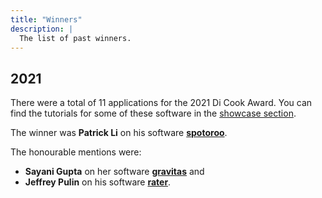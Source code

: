 ```yaml
---
title: "Winners"
description: |
  The list of past winners.
---
```



## 2021 


There were a total of 11 applications for the 2021 Di Cook Award. You can find the tutorials for some of these software in the [showcase section](showcase.html). 

The winner was **Patrick Li** on his software [**spotoroo**](https://github.com/TengMCing/spotoroo).

The honourable mentions were:

* **Sayani Gupta** on her software [**gravitas**](https://github.com/Sayani07/gravitas) and 
* **Jeffrey Pulin** on his software [**rater**](https://github.com/jeffreypullin/rater).
